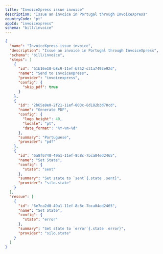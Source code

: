 ```yaml
---
title: "InvoiceXpress issue invoice"
description: "Issue an invoice in Portugal through InvoiceXpress"
countryCode: "pt"
appId: "invoicexpress"
schema: "bill/invoice"
---
```


```json Example InvoiceXpress issue invoice workflow with states expandable
{
  "name": "InvoiceXpress issue invoice",
  "description": "Issue an invoice in Portugal through InvoiceXpress",
  "schema": "bill/invoice",
  "steps": [
    {
      "id": "61b16e10-b8c9-11ef-b752-d31a7493e92d",
      "name": "Send to InvoiceXpress",
      "provider": "invoicexpress",
      "config": {
        "skip_pdf": true
      }
    },
    {
      "id": "2b65e8e0-2f21-11ef-803c-8d182b3d70cd",
      "name": "Generate PDF",
      "config": {
        "logo_height": 40,
        "locale": "pt",
        "date_format": "%Y-%m-%d"
      },
      "summary": "Portuguese",
      "provider": "pdf"
    },
    {
      "id": "6a8f6740-49a1-11ef-8c8c-7bca04ed2465",
      "name": "Set State",
      "config": {
        "state": "sent"
      },
      "summary": "Set state to `sent`{.state .sent}",
      "provider": "silo.state"
    }
  ],
  "rescue": [
    {
      "id": "6e7ea2d0-49a1-11ef-8c8c-7bca04ed2465",
      "name": "Set State",
      "config": {
        "state": "error"
      },
      "summary": "Set state to `error`{.state .error}",
      "provider": "silo.state"
    }
  ]
}
```
